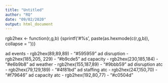 ```yaml
---
title: "Untitled"
author: "RQ"
date: "09/02/2020"
output: html_document
---
```


rgb2hex <- function(r,g,b) {sprintf('#%s', paste(as.hexmode(c(r,g,b)), collapse = ''))}

ad events - rgb2hex(89,89,89) - "#595959"
ad disruption - rgb2hex(185,205, 229) - "#b9cde5"
ad capacity - rgb2hex(230,185,184) - "#e6b9b8"
ad weather - rgb2hex(155,187,89) - "#9bbb59"
ad disruption atc - rgb2hex(79,129,189) - "#4f81bd"
ad staffing atc - rgb2hex(247,150,70) - "#f79646"
ad capacity atc - rgb2hex(192,80,77) - "#c0504d"
